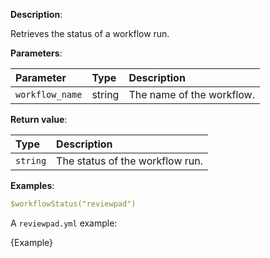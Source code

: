 
**Description**:

Retrieves the status of a workflow run.

**Parameters**:

| Parameter       | Type   | Description               |
| :-------------- | :----- | :------------------------ |
| `workflow_name` | string | The name of the workflow. |

**Return value**:

| Type     | Description                     |
| :------- | :------------------------------ |
| `string` | The status of the workflow run. |

**Examples**:

```yml
$workflowStatus("reviewpad")
```

A `reviewpad.yml` example:

<CodeBlock language="yml" title="reviewpad.yml">{Example}</CodeBlock>
